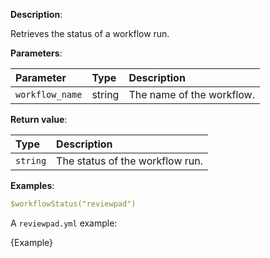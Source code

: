 
**Description**:

Retrieves the status of a workflow run.

**Parameters**:

| Parameter       | Type   | Description               |
| :-------------- | :----- | :------------------------ |
| `workflow_name` | string | The name of the workflow. |

**Return value**:

| Type     | Description                     |
| :------- | :------------------------------ |
| `string` | The status of the workflow run. |

**Examples**:

```yml
$workflowStatus("reviewpad")
```

A `reviewpad.yml` example:

<CodeBlock language="yml" title="reviewpad.yml">{Example}</CodeBlock>
